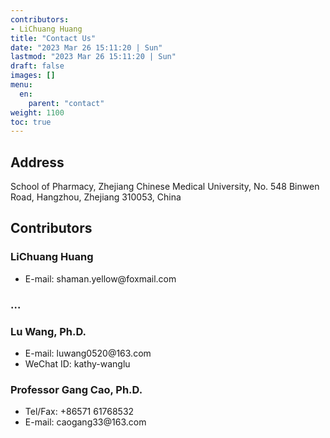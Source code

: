 ```yaml
---
contributors:
- LiChuang Huang
title: "Contact Us"
date: "2023 Mar 26 15:11:20 | Sun"
lastmod: "2023 Mar 26 15:11:20 | Sun"
draft: false
images: []
menu:
  en:
    parent: "contact"
weight: 1100
toc: true
---
```


## Address

School of Pharmacy, Zhejiang Chinese Medical University, No. 548 Binwen Road,
Hangzhou, Zhejiang 310053, China

## Contributors

### LiChuang Huang

- E-mail: shaman.yellow@foxmail.com

### ...

### Lu Wang, Ph.D.

- E-mail: luwang0520@163.com
- WeChat ID: kathy-wanglu

### Professor Gang Cao, Ph.D.

- Tel/Fax: +86571 61768532
- E-mail: caogang33@163.com
